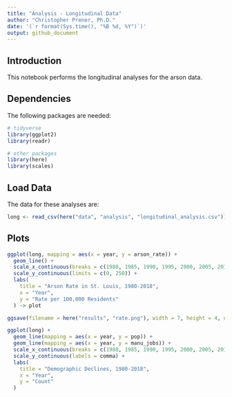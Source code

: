 ```yaml
---
title: "Analysis - Longitudinal Data"
author: "Christopher Prener, Ph.D."
date: '(`r format(Sys.time(), "%B %d, %Y")`)'
output: github_document
---
```


## Introduction
This notebook performs the longitudinal analyses for the arson data.

## Dependencies
The following packages are needed:

```r
# tidyverse
library(ggplot2)
library(readr)

# other packages
library(here)
library(scales)
```

## Load Data
The data for these analyses are:

```r
long <- read_csv(here("data", "analysis", "longitudinal_analysis.csv"))
```


## Plots

```r
ggplot(long, mapping = aes(x = year, y = arson_rate)) +
  geom_line() +
  scale_x_continuous(breaks = c(1980, 1985, 1990, 1995, 2000, 2005, 2010, 2015, 2018)) +
  scale_y_continuous(limits = c(0, 250)) +
  labs(
    title = "Arson Rate in St. Louis, 1980-2018",
    x = "Year",
    y = "Rate per 100,000 Residents"
  ) -> plot

ggsave(filename = here("results", "rate.png"), width = 7, height = 4, units = "in", dpi = 500)
```


```r
ggplot(long) +
  geom_line(mapping = aes(x = year, y = pop)) +
  geom_line(mapping = aes(x = year, y = manu_jobs)) + 
  scale_x_continuous(breaks = c(1980, 1985, 1990, 1995, 2000, 2005, 2010, 2015, 2018)) +
  scale_y_continuous(labels = comma) +
  labs(
    title = "Demographic Declines, 1980-2018",
    x = "Year",
    y = "Count"
  )
```



